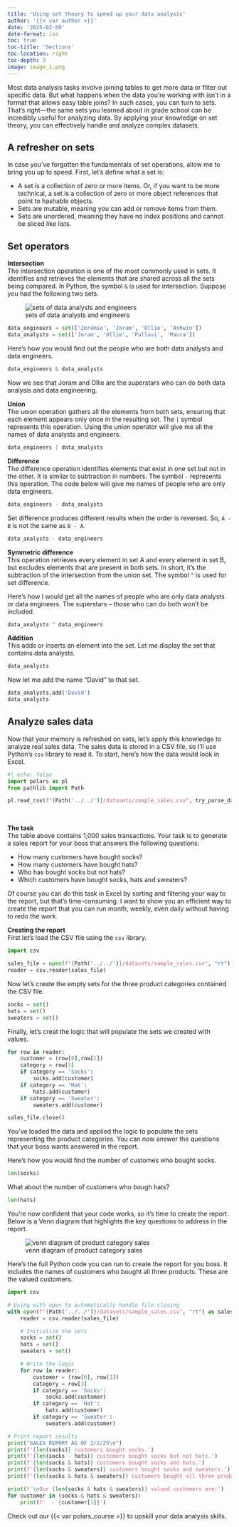 ```yaml
---
title: 'Using set theory to speed up your data analysis'
author: '{{< var author >}}'
date: '2025-02-09'
date-format: iso
toc: true
toc-title: 'Sections'
toc-location: right
toc-depth: 3
image: image_1.png
---
```


Most data analysis tasks involve joining tables to get more data or filter out specific data. But what happens when the data you’re working with isn’t in a format that allows easy table joins? In such cases, you can turn to sets. That’s right—the same sets you learned about in grade school can be incredibly useful for analyzing data. By applying your knowledge on set theory, you can effectively handle and analyze complex datasets.

## A refresher on sets
In case you’ve forgotten the fundamentals of set operations, allow me to bring you up to speed. First, let’s define what a set is:

- A set is a collection of zero or more items. Or, if you want to be more technical, a set is a collection of zero or more object references that point to hashable objects.  
- Sets are mutable, meaning you can add or remove items from them.  
- Sets are unordered, meaning they have no index positions and cannot be sliced like lists.

## Set operators
**Intersection**  
The intersection operation is one of the most commonly used in sets. It identifies and retrieves the elements that are shared across all the sets being compared. In Python, the symbol `&` is used for intersection. Suppose you had the following two sets.

::: {.gray-text .center-text}
![sets of data analysts and engineers](image_2.png){fig-align="center"}
:::

```python
data_engineers = set(['Jeremie', 'Joram', 'Ollie', 'Ashwin'])
data_analysts = set(['Joram', 'Ollie', 'Pallavi', 'Maura'])
```

Here's how you would find out the people who are both data analysts and data engineers.

```python
data_engineers & data_analysts
```

Now we see that Joram and Ollie are the superstars who can do both data analysis and data engineering.

**Union**  
The union operation gathers all the elements from both sets, ensuring that each element appears only once in the resulting set. The `|` symbol represents this operation. Using the union operator will give me all the names of data analysts and engineers.

```python
data_engineers | data_analysts
```

**Difference**  
The difference operation identifies elements that exist in one set but not in the other. It is similar to subtraction in numbers. The symbol `-` represents this operation. The code below will give me names of people who are only data engineers.

```python
data_engineers - data_analysts
```

::: {.callout-note}
Set difference produces different results when the order is reversed. So, `A - B` is not the same as `B - A`.
:::

```python
data_analysts - data_engineers
```

**Symmetric difference**  
This operation retrieves every element in set A and every element in set B, but excludes elements that are present in both sets. In short, it's the subtraction of the intersection from the union set. The symbol `^` is used for set difference.

Here's how I would get all the names of people who are only data analysts or data engineers. The superstars -- those who can do both won't be included.

```python
data_analysts ^ data_engineers
```

**Addition**  
This adds or inserts an element into the set. Let me display the set that contains data analysts.

```python
data_analysts
```

Now let me add the name "David" to that set.

```python
data_analysts.add('David')
data_analysts
```

## Analyze sales data
Now that your memory is refreshed on sets, let's apply this knowledge to analyze real sales data. The sales data is stored in a CSV file, so I’ll use Python’s `csv` library to read it. To start, here’s how the data would look in Excel.

```python
#| echo: false
import polars as pl
from pathlib import Path

pl.read_csv(f"{Path('../../')}/datasets/sample_sales.csv", try_parse_dates=True)
```
<br>

**The task**  
The table above contains 1,000 sales transactions. Your task is to generate a sales report for your boss that answers the following questions:

- How many customers have bought socks?
- How many customers have bought hats?
- Who has bought socks but not hats?
- Which customers have bought socks, hats and sweaters?

Of course you can do this task in Excel by sorting and filtering your way to the report, but that's time-consuming. I want to show you an efficient way to create the report that you can run month, weekly, even daily without having to redo the work.

**Creating the report**  
First let's load the CSV file using the `csv` library.
 
```python
import csv

sales_file = open(f"{Path('../../')}/datasets/sample_sales.csv", "rt")
reader = csv.reader(sales_file)
```

Now let's create the empty sets for the three product categories contained the CSV file.

```python
socks = set()
hats = set()
sweaters = set()
```

Finally, let's creat the logic that will populate the sets we created with values.

```python
for row in reader:
    customer = (row[0],row[1])
    category = row[3]
    if category == 'Socks':
        socks.add(customer)
    if category == 'Hat':
        hats.add(customer)
    if category == 'Sweater':
        sweaters.add(customer)

sales_file.close()
```

You've loaded the data and applied the logic to populate the sets representing the product categories. You can now answer the questions that your boss wants answered in the report.

Here's how you would find the number of customes who bought socks.

```python
len(socks)
```

What about the number of customers who bough hats?

```python
len(hats)
```

You’re now confident that your code works, so it’s time to create the report. Below is a Venn diagram that highlights the key questions to address in the report.

::: {.gray-text .center-text}
![venn diagram of product category sales](image_1.png){fig-align="center"}
:::

Here's the full Python code you can run to create the report for you boss. It includes the names of customers who bought all three products. These are the valued customers.

```python
import csv

# Using with open to automatically handle file closing
with open(f"{Path('../../')}/datasets/sample_sales.csv", "rt") as sales_file:
    reader = csv.reader(sales_file)

    # Initialize the sets
    socks = set()
    hats = set()
    sweaters = set()

    # Write the logic
    for row in reader:
        customer = (row[0], row[1])
        category = row[3]
        if category == 'Socks':
            socks.add(customer)
        if category == 'Hat':
            hats.add(customer)
        if category == 'Sweater':
            sweaters.add(customer)

# Print report results
print("SALES REPORT AS OF 2/2/25\n")
print(f'{len(socks)} customers bought socks.')
print(f'{len(socks - hats)} customers bought socks but not hats.')
print(f'{len(socks & hats)} customers bought socks and hats.')
print(f'{len(socks & sweaters)} customers bought socks and sweaters.')
print(f'{len(socks & hats & sweaters)} customers bought all three products.')

print(f'\nOur {len(socks & hats & sweaters)} valued customers are:')
for customer in (socks & hats & sweaters):
    print(f'  - {customer[1]}')
```

Check out our {{< var polars_course >}} to upskill your data analysis skills.